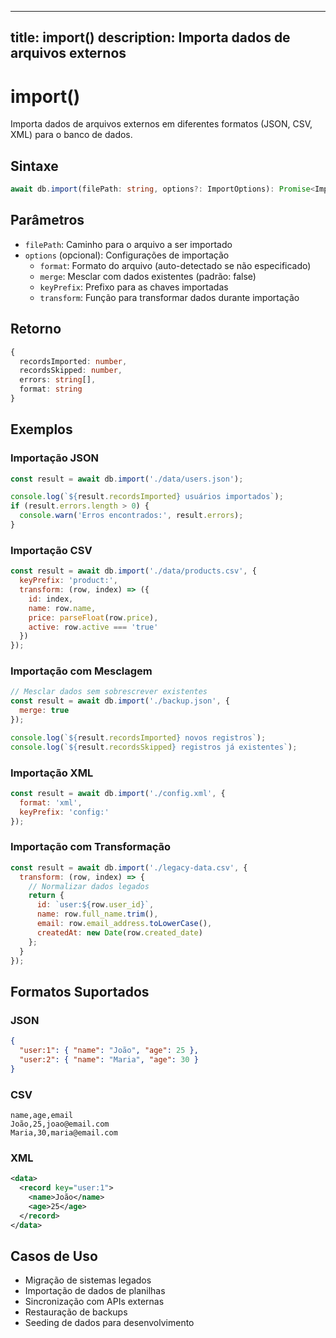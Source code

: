 
---
title: import()
description: Importa dados de arquivos externos
---

# import()

Importa dados de arquivos externos em diferentes formatos (JSON, CSV, XML) para o banco de dados.

## Sintaxe

```typescript
await db.import(filePath: string, options?: ImportOptions): Promise<ImportResult>
```

## Parâmetros

- `filePath`: Caminho para o arquivo a ser importado
- `options` (opcional): Configurações de importação
  - `format`: Formato do arquivo (auto-detectado se não especificado)
  - `merge`: Mesclar com dados existentes (padrão: false)
  - `keyPrefix`: Prefixo para as chaves importadas
  - `transform`: Função para transformar dados durante importação

## Retorno

```typescript
{
  recordsImported: number,
  recordsSkipped: number,
  errors: string[],
  format: string
}
```

## Exemplos

### Importação JSON
```javascript
const result = await db.import('./data/users.json');

console.log(`${result.recordsImported} usuários importados`);
if (result.errors.length > 0) {
  console.warn('Erros encontrados:', result.errors);
}
```

### Importação CSV
```javascript
const result = await db.import('./data/products.csv', {
  keyPrefix: 'product:',
  transform: (row, index) => ({
    id: index,
    name: row.name,
    price: parseFloat(row.price),
    active: row.active === 'true'
  })
});
```

### Importação com Mesclagem
```javascript
// Mesclar dados sem sobrescrever existentes
const result = await db.import('./backup.json', {
  merge: true
});

console.log(`${result.recordsImported} novos registros`);
console.log(`${result.recordsSkipped} registros já existentes`);
```

### Importação XML
```javascript
const result = await db.import('./config.xml', {
  format: 'xml',
  keyPrefix: 'config:'
});
```

### Importação com Transformação
```javascript
const result = await db.import('./legacy-data.csv', {
  transform: (row, index) => {
    // Normalizar dados legados
    return {
      id: `user:${row.user_id}`,
      name: row.full_name.trim(),
      email: row.email_address.toLowerCase(),
      createdAt: new Date(row.created_date)
    };
  }
});
```

## Formatos Suportados

### JSON
```json
{
  "user:1": { "name": "João", "age": 25 },
  "user:2": { "name": "Maria", "age": 30 }
}
```

### CSV
```csv
name,age,email
João,25,joao@email.com
Maria,30,maria@email.com
```

### XML
```xml
<data>
  <record key="user:1">
    <name>João</name>
    <age>25</age>
  </record>
</data>
```

## Casos de Uso

- Migração de sistemas legados
- Importação de dados de planilhas
- Sincronização com APIs externas
- Restauração de backups
- Seeding de dados para desenvolvimento
